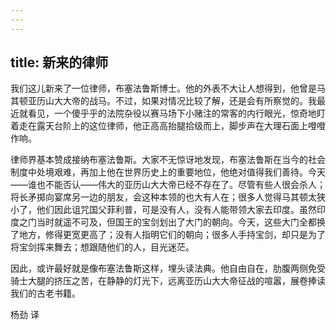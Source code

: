 ```yaml
---
---
---
```

title: 新来的律师
---




我们这儿新来了一位律师，布塞法鲁斯博士。他的外表不大让人想得到，他曾是马其顿亚历山大大帝的战马。不过，如果对情况比较了解，还是会有所察觉的。我最近就看见，一个傻乎乎的法院杂役以赛马场下小赌注的常客的内行眼光，惊奇地盯着走在露天台阶上的这位律师，他正高高抬腿拾级而上，脚步声在大理石面上噔噔作响。

律师界基本赞成接纳布塞法鲁斯。大家不无惊讶地发现，布塞法鲁斯在当今的社会制度中处境艰难，再加上他在世界历史上的重要地位，他绝对值得我们善待。今天——谁也不能否认——伟大的亚历山大大帝已经不存在了。尽管有些人很会杀人；将长矛掷向宴席另一边的朋友，会这种本领的也大有人在；很多人觉得马其顿太狭小了，他们因此诅咒国父菲利普，可是没有人，没有人能带领大家去印度。虽然印度之门当时就遥不可及，但国王的宝剑划出了大门的朝向。今天，这些大门全都换了地方，修得更宽更高了；没有人指明它们的朝向；很多人手持宝剑，却只是为了将宝剑挥来舞去；想跟随他们的人，目光迷茫。

因此，或许最好就是像布塞法鲁斯这样，埋头读法典。他自由自在，肋腹两侧免受骑士大腿的挤压之苦，在静静的灯光下，远离亚历山大大帝征战的喧嚣，展卷捧读我们的古老书籍。

杨劲 译